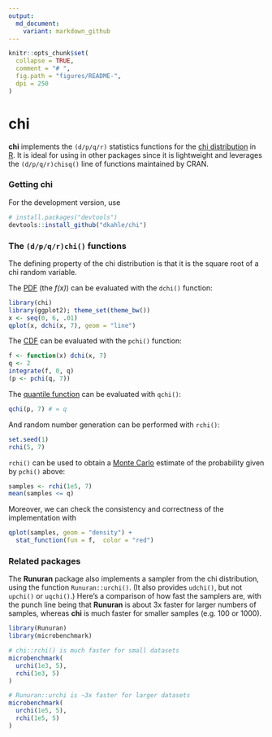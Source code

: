 ```yaml
---
output:
  md_document:
    variant: markdown_github
---
```


<!-- README.md is generated from README.Rmd. Please edit that file -->

```r
knitr::opts_chunk$set(
  collapse = TRUE,
  comment = "# ",
  fig.path = "figures/README-",
  dpi = 250
)
```


# __chi__

__chi__ implements the `(d/p/q/r)` statistics functions for the [chi distribution](https://en.wikipedia.org/wiki/Chi_distribution) in [R](http://cran.r-project.org).  It is ideal for using in other packages since it is lightweight and leverages the `(d/p/q/r)chisq()` line of functions maintained by CRAN.



### Getting __chi__

<!-- There are two ways to get __chi__.  For the [CRAN version](https://cran.r-project.org/package=chi), use -->
<!-- ```{r, eval=FALSE} -->
<!-- install.packages("chi") -->
<!-- ``` -->
For the development version, use
```r
# install.packages("devtools")
devtools::install_github("dkahle/chi")
```



### The `(d/p/q/r)chi()` functions

The defining property of the chi distribution is that it is the square root of a chi random variable.


The [PDF](https://en.wikipedia.org/wiki/Probability_density_function) (the _f(x)_) can be evaluated with the `dchi()` function:
```r
library(chi)
library(ggplot2); theme_set(theme_bw())
x <- seq(0, 6, .01)
qplot(x, dchi(x, 7), geom = "line")
```


The [CDF](https://en.wikipedia.org/wiki/Cumulative_distribution_function) can be evaluated with the `pchi()` function:
```r
f <- function(x) dchi(x, 7)
q <- 2
integrate(f, 0, q)
(p <- pchi(q, 7))
```

The [quantile function](https://en.wikipedia.org/wiki/Quantile_function) can be evaluated with `qchi()`:
```r
qchi(p, 7) # = q
```

And random number generation can be performed with `rchi()`:
```r
set.seed(1)
rchi(5, 7)
```
`rchi()` can be used to obtain a [Monte Carlo](https://en.wikipedia.org/wiki/Monte_Carlo_method) estimate of the probability given by `pchi()` above:
```r
samples <- rchi(1e5, 7)
mean(samples <= q)
```
Moreover, we can check the consistency and correctness of the implementation with
```r
qplot(samples, geom = "density") + 
  stat_function(fun = f,  color = "red")
```




### Related packages

The __Runuran__ package also implements a sampler from the chi distribution, using the function `Runuran::urchi()`.  (It also provides `udchi()`, but not `upchi()` or `uqchi()`.)  Here's a comparison of how fast the samplers are, with the punch line being that __Runuran__ is about 3x faster for larger numbers of samples, whereas __chi__ is much faster for smaller samples (e.g. 100 or 1000).

```r
library(Runuran)
library(microbenchmark)

# chi::rchi() is much faster for small datasets
microbenchmark(
  urchi(1e3, 5),
  rchi(1e3, 5)
)

# Runuran::urchi is ~3x faster for larger datasets
microbenchmark(
  urchi(1e5, 5),
  rchi(1e5, 5)
)
```

























